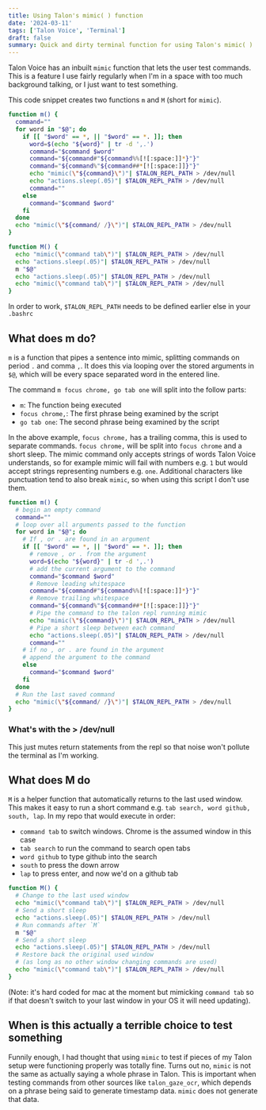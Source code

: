 ```yaml
---
title: Using Talon's mimic( ) function
date: '2024-03-11'
tags: ['Talon Voice', 'Terminal']
draft: false
summary: Quick and dirty terminal function for using Talon's mimic( )
---
```


Talon Voice has an inbuilt `mimic` function that lets the user test commands. This is a feature I use fairly regularly when I'm in a space with too much background talking, or I just want to test something.

This code snippet creates two functions `m` and `M` (short for `mimic`).

```bash
function m() {
  command=""
  for word in "$@"; do
    if [[ "$word" == *, || "$word" == *. ]]; then
      word=$(echo "${word}" | tr -d ',.')
      command="$command $word"
      command="${command#"${command%%[![:space:]]*}"}"
      command="${command%"${command##*[![:space:]]}"}"
      echo "mimic(\"${command}\")"| $TALON_REPL_PATH > /dev/null
      echo "actions.sleep(.05)"| $TALON_REPL_PATH > /dev/null
      command="" 
    else
      command="$command $word"
    fi
  done
  echo "mimic(\"${command/ /}\")"| $TALON_REPL_PATH > /dev/null
}

function M() {
  echo "mimic(\"command tab\")"| $TALON_REPL_PATH > /dev/null
  echo "actions.sleep(.05)"| $TALON_REPL_PATH > /dev/null
  m "$@"
  echo "actions.sleep(.05)"| $TALON_REPL_PATH > /dev/null
  echo "mimic(\"command tab\")"| $TALON_REPL_PATH > /dev/null
}
```

In order to work, `$TALON_REPL_PATH` needs to be defined earlier else in your `.bashrc`

## What does m do?

`m` is a function that pipes a sentence into mimic, splitting commands on period `.` and comma `,`. It does this via looping over the stored arguments in `$@`, which will be every space separated word in the entered line.

The command `m focus chrome, go tab one` will split into the follow parts:
 - `m`: The function being executed
 - `focus chrome,`: The first phrase being examined by the script
 - `go tab one`: The second phrase being examined by the script

In the above example, `focus chrome,` has a trailing comma, this is used to separate commands. `focus chrome,` will be split into `focus chrome` and a short sleep. The mimic command only accepts strings of words Talon Voice understands, so for example mimic will fail with numbers e.g. `1` but would accept strings representing numbers e.g. `one`. Additional characters like punctuation tend to also break `mimic`, so when using this script I don't use them.

```bash
function m() {
  # begin an empty command
  command=""
  # loop over all arguments passed to the function
  for word in "$@"; do
    # If , or . are found in an argument
    if [[ "$word" == *, || "$word" == *. ]]; then
      # remove , or . from the argument
      word=$(echo "${word}" | tr -d ',.')
      # add the current argument to the command
      command="$command $word"
      # Remove leading whitespace
      command="${command#"${command%%[![:space:]]*}"}"
      # Remove trailing whitespace
      command="${command%"${command##*[![:space:]]}"}"
      # Pipe the command to the talon repl running mimic
      echo "mimic(\"${command}\")"| $TALON_REPL_PATH > /dev/null
      # Pipe a short sleep between each command
      echo "actions.sleep(.05)"| $TALON_REPL_PATH > /dev/null
      command="" 
    # if no , or . are found in the argument
    # append the argument to the command
    else
      command="$command $word"
    fi
  done
  # Run the last saved command
  echo "mimic(\"${command/ /}\")"| $TALON_REPL_PATH > /dev/null
}
``` 

### What's with the > /dev/null

This just mutes return statements from the repl so that noise won't pollute the terminal as I'm working.

## What does M do

`M` is a helper function that automatically returns to the last used window. This makes it easy to run a short command e.g. `tab search, word github, south, lap`. In my repo that would execute in order:
 - `command tab` to switch windows. Chrome is the assumed window in this case
 - `tab search` to run the command to search open tabs
 - `word github` to type github into the search
 - `south` to press the down arrow
 - `lap` to press enter, and now we'd on a github tab

```bash
function M() {
  # Change to the last used window
  echo "mimic(\"command tab\")"| $TALON_REPL_PATH > /dev/null
  # Send a short sleep
  echo "actions.sleep(.05)"| $TALON_REPL_PATH > /dev/null
  # Run commands after `M`
  m "$@"
  # Send a short sleep
  echo "actions.sleep(.05)"| $TALON_REPL_PATH > /dev/null
  # Restore back the original used window
  # (as long as no other window changing commands are used)
  echo "mimic(\"command tab\")"| $TALON_REPL_PATH > /dev/null
}
```

 (Note: it's hard coded for mac at the moment but mimicking `command tab` so if that doesn't switch to your last window in your OS it will need updating).

## When is this actually a terrible choice to test something

Funnily enough, I had thought that using `mimic` to test if pieces of my Talon setup were functioning properly was totally fine. Turns out no, `mimic` is not the same as actually saying a whole phrase in Talon. This is important when testing commands from other sources like `talon_gaze_ocr`, which depends on a phrase being said to generate timestamp data. `mimic` does not generate that data.